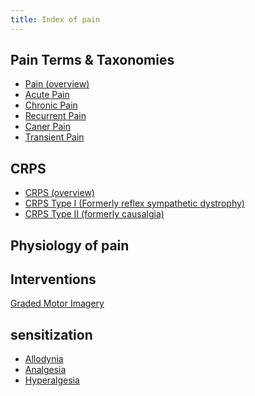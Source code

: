 ```yaml
---
title: Index of pain
---
```


## Pain Terms & Taxonomies 

- [Pain (overview)]({{< var ref-pain-overview.path >}})
- [Acute Pain]({{< var ref-acute-pain.path >}})
- [Chronic Pain]({{< var ref-chronic-pain.path >}})
- [Recurrent Pain]({{< var ref-recurrent-pain.path >}})
- [Caner Pain]({{< var ref-cancer-pain.path >}})
- [Transient Pain]({{< var ref-transient-pain.path >}})

## CRPS

- [CRPS (overview)]({{< var ref-CRPS.path >}})
- [CRPS Type I (Formerly reflex sympathetic dystrophy)]({{< var ref-CRPS-type1.path >}})
- [CRPS Type II (formerly causalgia)]({{< var ref-CRPS-type2.path >}})

## Physiology of pain

## Interventions

[Graded Motor Imagery]({{< var ref-graded-motor-imagery.path >}})

## sensitization

- [Allodynia]({{< var ref-allodynia.path >}})
- [Analgesia]({{< var ref-analgesia.path >}})
- [Hyperalgesia]({{< var ref-hyperalgesia.path >}})